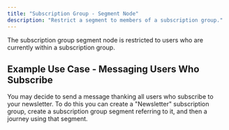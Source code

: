 ```yaml
---
title: "Subscription Group - Segment Node"
description: "Restrict a segment to members of a subscription group."
---
```


The subscription group segment node is restricted to users who are currently within a subscription group.

## Example Use Case - Messaging Users Who Subscribe

You may decide to send a message thanking all users who subscribe to your newsletter. To do this you can create a "Newsletter" subscription group, create a subscription group segment referring to it, and then a journey using that segment.
